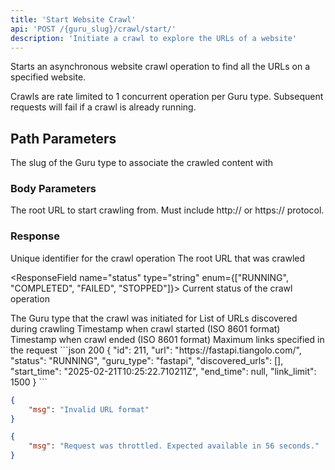 ```yaml
---
title: 'Start Website Crawl'
api: 'POST /{guru_slug}/crawl/start/'
description: 'Initiate a crawl to explore the URLs of a website'
---
```


Starts an asynchronous website crawl operation to find all the URLs on a specified website.

<Note>
Crawls are rate limited to 1 concurrent operation per Guru type. Subsequent requests will fail if a crawl is already running.
</Note>

## Path Parameters

<ParamField path="guru_slug" type="string" required>
The slug of the Guru type to associate the crawled content with
</ParamField>


### Body Parameters

<ParamField body="url" type="string" required>
The root URL to start crawling from. Must include http:// or https:// protocol.
</ParamField>

### Response

<ResponseField name="id" type="string">
Unique identifier for the crawl operation
</ResponseField>

<ResponseField name="url" type="string">
The root URL that was crawled
</ResponseField>

<ResponseField name="status" type="string" enum={["RUNNING", "COMPLETED", "FAILED", "STOPPED"]}>
Current status of the crawl operation
</ResponseField>

<ResponseField name="guru_type" type="string">
The Guru type that the crawl was initiated for
</ResponseField>

<ResponseField name="discovered_urls" type="list">
List of URLs discovered during crawling
</ResponseField>

<ResponseField name="start_time" type="string">
Timestamp when crawl started (ISO 8601 format)
</ResponseField>

<ResponseField name="end_time" type="string">
Timestamp when crawl ended (ISO 8601 format)
</ResponseField>

<ResponseField name="link_limit" type="number">
Maximum links specified in the request
</ResponseField>



<ResponseExample>
```json 200
{
    "id": 211,
    "url": "https://fastapi.tiangolo.com/",
    "status": "RUNNING",
    "guru_type": "fastapi",
    "discovered_urls": [],
    "start_time": "2025-02-21T10:25:22.710211Z",
    "end_time": null,
    "link_limit": 1500
}
```

```json 400
{
    "msg": "Invalid URL format"
}
```


```json 429
{
    "msg": "Request was throttled. Expected available in 56 seconds."
}
```
</ResponseExample>
